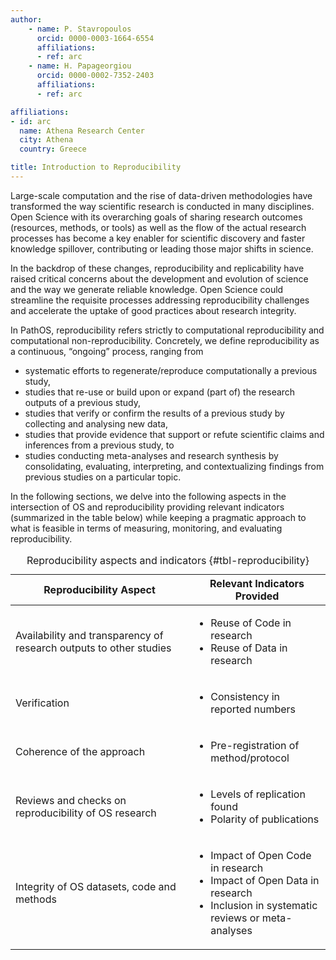 ```yaml
---
author:
    - name: P. Stavropoulos
      orcid: 0000-0003-1664-6554
      affiliations:
      - ref: arc
    - name: H. Papageorgiou
      orcid: 0000-0002-7352-2403
      affiliations:
      - ref: arc

affiliations:
- id: arc
  name: Athena Research Center
  city: Athena
  country: Greece

title: Introduction to Reproducibility 
---
```



Large-scale computation and the rise of data-driven methodologies have transformed the way scientific research is conducted in many disciplines. Open Science with its overarching goals of sharing research outcomes (resources, methods, or tools) as well as the flow of the actual research processes has become a key enabler for scientific discovery and faster knowledge spillover, contributing or leading those major shifts in science.

In the backdrop of these changes, reproducibility and replicability have raised critical concerns about the development and evolution of science and the way we generate reliable knowledge. Open Science could streamline the requisite processes addressing reproducibility challenges and accelerate the uptake of good practices about research integrity.

In PathOS, reproducibility refers strictly to computational reproducibility and computational non-reproducibility. Concretely, we define reproducibility as a continuous, “ongoing” process, ranging from

- systematic efforts to regenerate/reproduce computationally a previous study,
- studies that re-use or build upon or expand (part of) the research outputs of a previous study,
- studies that verify or confirm the results of a previous study by collecting and analysing new data,
- studies that provide evidence that support or refute scientific claims and inferences from a previous study, to
- studies conducting meta-analyses and research synthesis by consolidating, evaluating, interpreting, and contextualizing findings from previous studies on a particular topic.

In the following sections, we delve into the following aspects in the intersection of OS and reproducibility providing relevant indicators (summarized in the table below) while keeping a pragmatic approach to what is feasible in terms of measuring, monitoring, and evaluating reproducibility.

+--------------------------------------------------------------------+----------------------------------------------------+
| Reproducibility Aspect                                             | Relevant Indicators Provided                       |
+====================================================================+====================================================+
| Availability and transparency of research outputs to other studies | - Reuse of Code in research                        |
|                                                                    | - Reuse of Data in research                        |
+--------------------------------------------------------------------+----------------------------------------------------+
| Verification                                                       | - Consistency in reported numbers                  |
+--------------------------------------------------------------------+----------------------------------------------------+
| Coherence of the approach                                          | - Pre-registration of method/protocol              |
+--------------------------------------------------------------------+----------------------------------------------------+
| Reviews and checks on reproducibility of OS research               | - Levels of replication found                      |
|                                                                    | - Polarity of publications                         |
+--------------------------------------------------------------------+----------------------------------------------------+
| Integrity of OS datasets, code and methods                         | - Impact of Open Code in research                  |
|                                                                    | - Impact of Open Data in research                  |
|                                                                    | - Inclusion in systematic reviews or meta-analyses |
+--------------------------------------------------------------------+----------------------------------------------------+

: Reproducibility aspects and indicators {#tbl-reproducibility}
